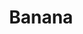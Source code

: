---
title: "Banana"
meta_title: "Banana craft"
description: "Craft de Banana"
rank: "e"
draft: false
name: "Banana"
recipe_img: "https://wiki.pokexgames.com/images/6/69/Banana.png"
level: 2
craft_time: 240
result: 1
value_npc: 1
ingredients:
  - name: "Band Aid"
    quantity: 200
    item_img: "https://wiki.pokexgames.com/images/a/a3/BandAid.png"
    value_npc: 1
  - name: "Leaves"
    quantity: 25
    item_img: "https://wiki.pokexgames.com/images/f/f1/Leaves.png"
    value_npc: 1
  - name: "Pure Grass"
    quantity: 200
    item_img: "https://wiki.pokexgames.com/images/b/bc/Pure_Grass.png"
    value_npc: 1
---